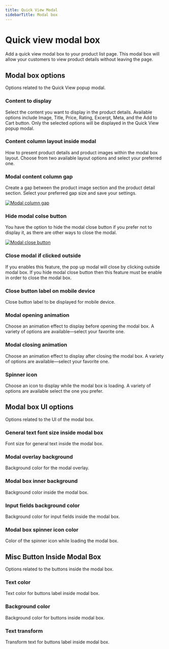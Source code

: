 ```yaml
---
title: Quick View Modal
sidebarTitle: Modal box
---
```


# Quick view modal box

Add a quick view modal box to your product list page. This modal box will allow your customers to view product details without leaving the page.

## Modal box options

Options related to the Quick View popup modal.

### Content to display
Select the content you want to display in the product details. Available options include Image, Title, Price, Rating, Excerpt, Meta, and the Add to Cart button. Only the selected options will be displayed in the Quick View popup modal.

### Content column layout inside modal

How to present product details and product images within the modal box layout. Choose from two available layout options and select your preferred one.

### Modal content column gap

Create a gap between the product image section and the product detail section. Select your preferred gap size and save your settings.

[![Modal column gap](/products/quick-view/column-gap.png)](/products/quick-view/column-gap.png)

### Hide modal colse button

You have the option to hide the modal close button if you prefer not to display it, as there are other ways to close the modal.

[![Modal close button](/products/quick-view/modal-close-button.png)](/products/quick-view/modal-close-button.png)

### Close modal if clicked outside

If you enables this feature, the pop up modal will close by clicking outside modal box. If you hide modal close button then this feature must be enable in order to close the modal box.

### Close button label on mobile device

Close button label to be displayed for mobile device.

### Modal opening animation

Choose an animation effect to display before opening the modal box. A variety of options are available—select your favorite one.

### Modal closing animation

Choose an animation effect to display after closing the modal box. A variety of options are available—select your favorite one.

### Spinner icon

Choose an icon to display while the modal box is loading. A variety of options are available select the one you prefer.


## Modal box UI options

Options related to the UI of the modal box.

### General text font size inside modal box

Font size for general text inside the modal box.

### Modal overlay background

Background color for the modal overlay.

### Modal box inner background

Background color inside the modal box.

### Input fields background color

Background color for input fields inside the modal box.

### Modal box spinner icon color

Color of the spinner icon while loading the modal box.

## Misc Button Inside Modal Box

Options related to the buttons inside the modal box.

### Text color

Text color for buttons label inside modal box.

### Background color

Background color for buttons inside modal box.

### Text transform
Transform text for buttons label inside modal box.